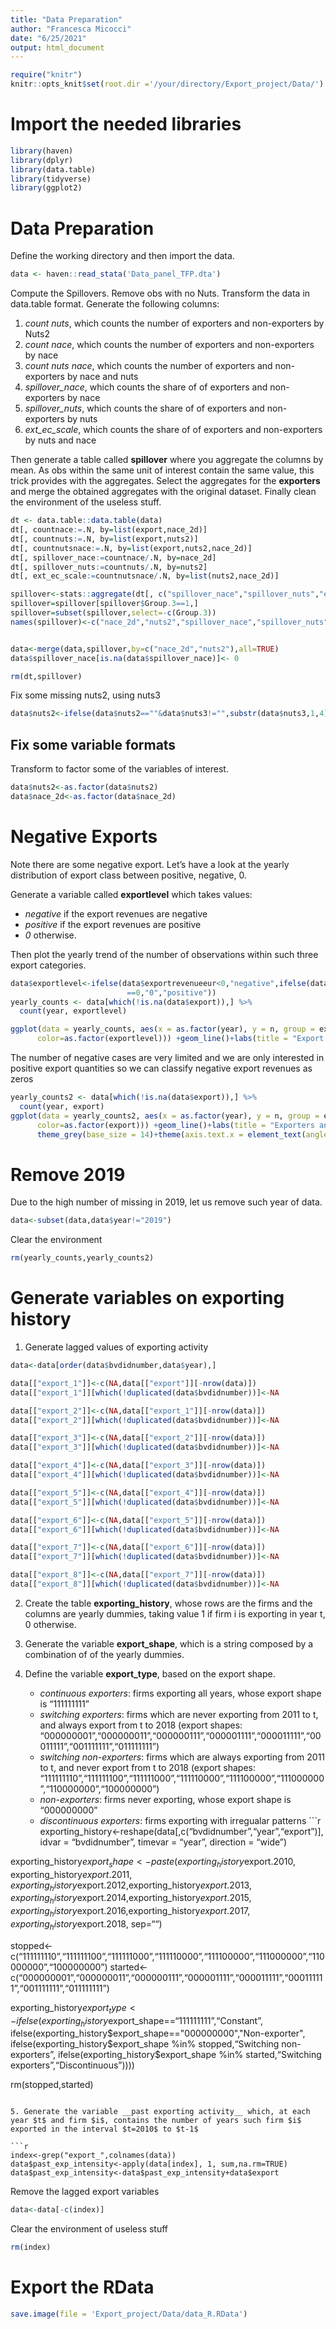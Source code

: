 ```yaml
---
title: "Data Preparation"
author: "Francesca Micocci"
date: "6/25/2021"
output: html_document
---
```


```r
require("knitr")
knitr::opts_knit$set(root.dir ='/your/directory/Export_project/Data/')
```

# Import the needed libraries
```r
library(haven)
library(dplyr)
library(data.table)
library(tidyverse)
library(ggplot2)
```

# Data Preparation
Define the working directory and then import the data.

```r
data <- haven::read_stata('Data_panel_TFP.dta')
```

Compute the Spillovers. Remove obs with no Nuts.
Transform the data in data.table format. Generate the following columns:

  1. _count nuts_, which counts the number of exporters and   non-exporters by Nuts2
  2. _count nace_, which counts the number of exporters and non-exporters by nace
  3. _count nuts nace_, which counts the number of exporters and non-exporters by nace and nuts
  4. _spillover_nace_, which counts the share of of exporters and non-exporters by nace
  5. _spillover_nuts_, which counts the share of of exporters and non-exporters by nuts
  6. _ext_ec_scale_, which counts the share of of exporters and non-exporters by nuts and nace

Then generate a table called **spillover** where you aggregate the columns by mean. As obs within the same unit of interest contain the same value, this trick provides with the aggregates. Select the aggregates for the **exporters** and merge the obtained aggregates with the original dataset. Finally clean the environment of the useless stuff.
```r
dt <- data.table::data.table(data)
dt[, countnace:=.N, by=list(export,nace_2d)]
dt[, countnuts:=.N, by=list(export,nuts2)]
dt[, countnutsnace:=.N, by=list(export,nuts2,nace_2d)]
dt[, spillover_nace:=countnace/.N, by=nace_2d]
dt[, spillover_nuts:=countnuts/.N, by=nuts2]
dt[, ext_ec_scale:=countnutsnace/.N, by=list(nuts2,nace_2d)]

spillover<-stats::aggregate(dt[, c("spillover_nace","spillover_nuts","ext_ec_scale")], list(dt$nace_2d,dt$nuts2,dt$export), mean)
spillover=spillover[spillover$Group.3==1,]
spillover=subset(spillover,select=-c(Group.3))
names(spillover)<-c("nace_2d","nuts2","spillover_nace","spillover_nuts","ext_ec_scale")


data<-merge(data,spillover,by=c("nace_2d","nuts2"),all=TRUE)
data$spillover_nace[is.na(data$spillover_nace)]<- 0

rm(dt,spillover)
```
Fix some missing nuts2, using nuts3
```r
data$nuts2<-ifelse(data$nuts2==""&data$nuts3!="",substr(data$nuts3,1,4),data$nuts2)
```

## Fix some variable formats

Transform to factor some of the variables of interest.
```r
data$nuts2<-as.factor(data$nuts2)
data$nace_2d<-as.factor(data$nace_2d)
```

#  Negative Exports
Note there are some negative export. Let's have a look at the yearly distribution of export class between positive, negative, 0.

Generate a variable called **exportlevel** which takes values:

+ _negative_ if the export revenues are negative
+ _positive_ if the export revenues are positive
+ _0_ otherwise.

Then plot the yearly trend of the number of observations within such three export categories.

```r
data$exportlevel<-ifelse(data$exportrevenueeur<0,"negative",ifelse(data$exportrevenueeur
                          ==0,"0","positive"))
yearly_counts <- data[which(!is.na(data$export)),] %>%
  count(year, exportlevel)

ggplot(data = yearly_counts, aes(x = as.factor(year), y = n, group = exportlevel,
      color=as.factor(exportlevel))) +geom_line()+labs(title = "Export revenues type by year", x = "year", y = "number of obs", color = "Export\nRevenues") +theme_grey(base_size = 14)+theme(axis.text.x = element_text(angle = 90, vjust = 0.5, hjust=1))
```

The number of negative cases are very limited and we are only interested in positive export quantities so we can classify negative export revenues as zeros

```r
yearly_counts2 <- data[which(!is.na(data$export)),] %>%
  count(year, export)
ggplot(data = yearly_counts2, aes(x = as.factor(year), y = n, group = export,
      color=as.factor(export))) +geom_line()+labs(title = "Exporters and non-exporters by year", x = "year",y = "number of firms", color = "Export\ndummy") +
      theme_grey(base_size = 14)+theme(axis.text.x = element_text(angle = 90, vjust = 0.5, hjust=1))
```

# Remove 2019

Due to the high number of missing in 2019, let us remove such year of data.

```r
data<-subset(data,data$year!="2019")
```

Clear the environment
```r
rm(yearly_counts,yearly_counts2)
```

# Generate variables on exporting history

1. Generate lagged values of exporting activity

```r
data<-data[order(data$bvdidnumber,data$year),]

data[["export_1"]]<-c(NA,data[["export"]][-nrow(data)])
data[["export_1"]][which(!duplicated(data$bvdidnumber))]<-NA

data[["export_2"]]<-c(NA,data[["export_1"]][-nrow(data)])
data[["export_2"]][which(!duplicated(data$bvdidnumber))]<-NA

data[["export_3"]]<-c(NA,data[["export_2"]][-nrow(data)])
data[["export_3"]][which(!duplicated(data$bvdidnumber))]<-NA

data[["export_4"]]<-c(NA,data[["export_3"]][-nrow(data)])
data[["export_4"]][which(!duplicated(data$bvdidnumber))]<-NA

data[["export_5"]]<-c(NA,data[["export_4"]][-nrow(data)])
data[["export_5"]][which(!duplicated(data$bvdidnumber))]<-NA

data[["export_6"]]<-c(NA,data[["export_5"]][-nrow(data)])
data[["export_6"]][which(!duplicated(data$bvdidnumber))]<-NA

data[["export_7"]]<-c(NA,data[["export_6"]][-nrow(data)])
data[["export_7"]][which(!duplicated(data$bvdidnumber))]<-NA

data[["export_8"]]<-c(NA,data[["export_7"]][-nrow(data)])
data[["export_8"]][which(!duplicated(data$bvdidnumber))]<-NA
```

2. Create the table __exporting_history__, whose rows are the firms and the columns are yearly dummies, taking value 1 if firm i is exporting in year t, 0 otherwise.

3. Generate the variable __export_shape__, which is a string composed by a combination of of the yearly dummies.

4. Define the variable __export_type__, based on the export shape. 
    + *continuous exporters*: firms exporting all years, whose export shape is "111111111"
   + *switching exporters*: firms which are never exporting from 2011 to t, and always export from t to 2018 (export shapes: "000000001","000000011","000000111","000001111","000011111","00011111","001111111","011111111")
    + *switching non-exporters*: firms which are always exporting from 2011 to t, and never export from t to 2018 (export shapes: "111111110","111111100","111111000","111110000","111100000","111000000","110000000","100000000")
    + *non-exporters*: firms never exporting, whose export shape is "000000000"
    + *discontinuous exporters*: firms exporting with irregualar patterns
```r
exporting_history<-reshape(data[,c("bvdidnumber","year","export")], idvar = "bvdidnumber", timevar = "year", direction = "wide")

exporting_history$export_shape<-paste(exporting_history$export.2010, exporting_history$export.2011,exporting_history$export.2012,exporting_history$export.2013,exporting_history$export.2014,exporting_history$export.2015,exporting_history$export.2016,exporting_history$export.2017,exporting_history$export.2018, sep="")

stopped<-c("111111110","111111100","111111000","111110000","111100000","111000000","110000000","100000000")
started<-c("000000001","000000011","000000111","000001111","000011111","000111111","001111111","011111111")

exporting_history$export_type<-ifelse(exporting_history$export_shape=="111111111","Constant",
                               ifelse(exporting_history$export_shape=="000000000","Non-exporter",
                               ifelse(exporting_history$export_shape %in% stopped,"Switching non-exporters",
                               ifelse(exporting_history$export_shape %in% started,"Switching exporters","Discontinuous"))))

rm(stopped,started)
```

5. Generate the variable __past exporting activity__ which, at each year $t$ and firm $i$, contains the number of years such firm $i$ exported in the interval $t=2010$ to $t-1$

```r
index<-grep("export_",colnames(data))
data$past_exp_intensity<-apply(data[index], 1, sum,na.rm=TRUE)
data$past_exp_intensity<-data$past_exp_intensity+data$export
```

Remove the lagged export variables
```r
data<-data[-c(index)]
```

Clear the environment of useless stuff
```r
rm(index)
```

# Export the RData
```r
save.image(file = 'Export_project/Data/data_R.RData')
```

